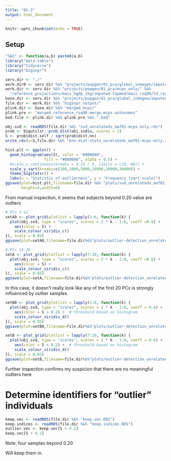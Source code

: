 ```yaml
---
title: "01.2"
output: html_document
---
```


```r
knitr::opts_chunk$set(echo = TRUE)
```

## Setup

```r
"%&%" <- function(a,b) paste0(a,b)
library("data.table")
library("tidyverse")
library("bigsnpr")

serv.dir <- "./"
work.dir0 <- serv.dir %&% "projects/popgen/01_pca/global_inmegen/imputed-topmed/04_mais_rsq90/"
work.dir <- serv.dir %&% "projects/popgen/01_pca/mcps_only/" %&%
  "reference_projections/mais_hgdp_1kg/imputed-topmed/mais_rsq90/ld_rsq20/"
base.dir <- serv.dir %&% "projects/popgen/01_pca/global_inmegen/imputed-topmed/"
file.dir <- work.dir %&% "bigsnpr_output/"
plink.dir <- base.dir %&% "merged_mcps/"
plink.pre <- "merged_reference_rsq90.merge.mcps.autosomes"
bed.file <- plink.dir %&% plink.pre %&% ".bed"
```


```r
obj.svd <- readRDS(file.dir %&% "svd_unrelateds_maf01-mcps-only.rds")
prob <- bigutilsr::prob_dist(obj.svd$u, ncores = 1)
S <- prob$dist.self / sqrt(prob$dist.nn)
write_rds(x=S,file.dir %&% "knn-dist-stats_unrelateds_maf01-mcps-only.rds")
```

```r
hist.plt <- ggplot() +
  geom_histogram(aes(S), color = "#000000",
                 fill = "#000000", alpha = 0.5) +
  #scale_x_continuous(breaks = 0:15 / 5, limits = c(0, NA)) +
  scale_y_sqrt(breaks=c(100,1000,5000,10000,20000,30000)) +
  theme_bigstatsr() +
  labs(x = "Statistic of outlierness", y = "Frequency (sqrt-scale)")
ggsave(plot=hist.plt,filename=file.dir %&% "plots/svd_unrelateds_maf01-mcps-only_histogram.png",
       height=4,width=6)
```

From manual inspection, it seems that subjects beyond 0.20 value are outliers

```r
# PCs 1-12
setA0 <- plot_grid(plotlist = lapply(1:6, function(k) {
  plot(obj.svd, type = "scores", scores = 2 * k - 1:0, coeff =0.6) +
    aes(color = S) +
    scale_colour_viridis_c()
}), scale = 0.95)
ggsave(plot=setA0,filename=file.dir%&%"plots/outlier-detection_unrelateds_maf01-mcps-only_pc1-12.png",width=8,height=5)

# PCs 14-20
setA <- plot_grid(plotlist = lapply(7:10, function(k) {
  plot(obj.svd, type = "scores", scores = 2 * k - 1:0, coeff =0.6) +
    aes(color = S) +
    scale_colour_viridis_c()
}), scale = 0.95)
ggsave(plot=setA,filename=file.dir%&%"plots/outlier-detection_unrelateds_maf01-mcps-only_pc13-20.png",width=8,height=5)

```

In this case, it doesn't really look like any of the first 20 PCs is strongly influenced by outlier samples

```r
setB0 <- plot_grid(plotlist = lapply(1:6, function(k) {
  plot(obj.svd, type = "scores", scores = 2 * k - 1:0, coeff = 0.6) +
    aes(color = S > 0.2) +  # threshold based on histogram
    scale_colour_viridis_d()
}), scale = 0.95)
ggsave(plot=setB0,filename=file.dir%&%"plots/outlier-detection_unrelateds_maf01-mcps-only_pc1-12_threshold-p2.png",width=8,height=5)

setB <- plot_grid(plotlist = lapply(7:10, function(k) {
  plot(obj.svd, type = "scores", scores = 2 * k - 1:0, coeff = 0.6) +
    aes(color = S > 0.2) +  # threshold based on histogram
    scale_colour_viridis_d()
}), scale = 0.95)
ggsave(plot=setB,filename=file.dir%&%"plots/outlier-detection_unrelateds_maf01-mcps-only_pc13-20_threshold-p2.png",width=8,height=5)
```

Further inspection confirms my suspicion that there are no meaningful outliers here

# Determine identifiers for "outlier" individuals

```r
keep.vec <- readRDS(file.dir %&% "keep.vec.RDS")
keep.indices <- readRDS(file.dir %&% "keep.indices.RDS")
outlier.vec <- keep.vec[S > 0.2]
keep.vec[S > 0.2]
```

Note: four samples beyond 0.20 

Will keep them in.
